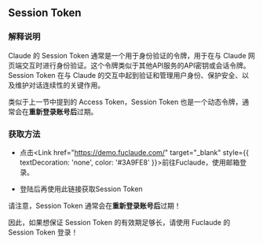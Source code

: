 
## Session Token

### 解释说明

Claude 的 Session Token 通常是一个用于身份验证的令牌，用于在与 Claude 网页端交互时进行身份验证。这个令牌类似于其他API服务的API密钥或会话令牌。Session Token 在与 Claude 的交互中起到验证和管理用户身份、保护安全、以及维护对话连续性的关键作用。

类似于上一节中提到的 Access Token，Session Token 也是一个动态令牌，通常会在**重新登录账号后**过期。

### 获取方法

- 点击<Link href="https://demo.fuclaude.com/" target="_blank" style={{ textDecoration: 'none', color: '#3A9FE8' }}>前往Fuclaude</Link>，使用邮箱登录。

- <Link href="https://demo.fuclaude.com/api/auth/session" target="_blank" style={{ textDecoration: 'https://demo.fuclaude.com/api/auth/session', color: '#3A9FE8' }}>登陆后再使用此链接获取Session Token</Link>

请注意，Session Token 通常会在**重新登录账号后**过期！

因此，如果想保证 Session Token 的有效期足够长，请使用 Fuclaude 的 Session Token 登录！
